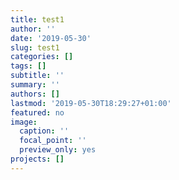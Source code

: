 ```yaml
---
title: test1
author: ''
date: '2019-05-30'
slug: test1
categories: []
tags: []
subtitle: ''
summary: ''
authors: []
lastmod: '2019-05-30T18:29:27+01:00'
featured: no
image:
  caption: ''
  focal_point: ''
  preview_only: yes
projects: []
---
```

